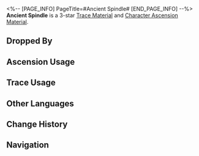 <%-- [PAGE_INFO]
PageTitle=#Ancient Spindle#
[END_PAGE_INFO] --%>
{{Item Infobox
|id          = 112012
|image       = Item Ancient Spindle.png
|type        = Trace Material
|type2       = Character Ascension Material
|invCategory = Upgrade Materials
|rarity      = 3
|effect      = 
|description = Mechanical spindle left behind from the Old World. Normal material used for enhancement.
|source1     = [[Automatons at Equilibrium Level 2 or higher]]
|source2     = [[Omni-Synthesizer]] &mdash; Material Synthesis
|source3     = [[Dropped by enemies in Divergent Universe]]
|source4     = [[Simulated Universe]] enemies
|source5     = [[Omni-Synthesizer]] &mdash; Material Exchange
}}
{{Description|Once taken apart, the precision components can never be put back together. Even the maintenance veterans in Belobog's Technology Division would think twice before touching it.<br /><br />''"You idiot, the Bluecoats will only give you a few canned goods for this. Take it to Boss Svarog and you won't need to worry about food and clothing for a while."''}}
'''Ancient Spindle''' is a 3-star [[Trace Material]] and [[Character Ascension Material]].

==Dropped By==
{{Dropped By}}

==Ascension Usage==
{{Ascension Usage}}

==Trace Usage==
{{Trace Usage}}

==Other Languages==
{{Other Languages
|en   = Ancient Spindle
|zhs  = 古代转轴
|zht  = 古代轉軸
|ja   = 古代シャフト
|ko   = 고대 전동축
|es   = Eje antiguo
|fr   = Ancien essieu
|ru   = Древний вал передачи
|th   = Ancient Spindle
|vi   = Trục Xoay Cổ Xưa
|de   = Uralte Spindel
|id   = Ancient Spindle
|pt   = Eixo Antigo
}}

==Change History==
{{Change History|1.0}}

==Navigation==
{{Upgrade Material Navbox}}